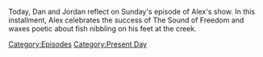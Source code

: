 {{DEFAULTSORT:
    #_EPISODE_0827:July 9, 2023
}}{{Episode
    | title           = July 9, 2023
    | caption         = Listen to this episode on [https://knowledgefight.libsyn.com/827-july-9-2023 Libsyn] [https://open.spotify.com/episode/15oGSzdvc1vk826BSlJgNQ Spotify]
    | episodeNumber   = 827
    | length          = 01:15:37
    | airDate         = July 12, 2023
    | coverageDate    = July 9, 2023
    | episodeType     = [[:Category:Present Day|Present Day]]
    | appearance      = [[Mel Gibson]], [[Fareed Zakaria]], [[Roger Stone]], [[Barack Obama]]
    | previousEpisode = [[826: March 4, 2004]]
    | nextEpisode     = [[828: March 5, 2004]]
}}

{{Stub}}

Today, Dan and Jordan reflect on Sunday's episode of Alex's show.  In this installment, Alex celebrates the success of The Sound of Freedom and waxes poetic about fish nibbling on his feet at the creek.

[[Category:Episodes]]
[[Category:Present Day]]
